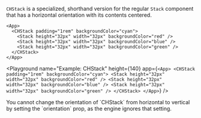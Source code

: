 `CHStack` is a specialized, shorthand version for the regular `Stack` component that has a horizontal orientation with its contents centered.

```ueml copy
<App>
  <CHStack padding="1rem" backgroundColor="cyan">
    <Stack height="32px" width="32px" backgroundColor="red" />
    <Stack height="32px" width="32px" backgroundColor="blue" />
    <Stack height="32px" width="32px" backgroundColor="green" />
  </CHStack>
</App>
```

<Playground
  name="Example: CHStack"
  height={140}
  app={`
    <App>
      <CHStack padding="1rem" backgroundColor="cyan">
        <Stack height="32px" width="32px" backgroundColor="red" />
        <Stack height="32px" width="32px" backgroundColor="blue" />
        <Stack height="32px" width="32px" backgroundColor="green" />
      </CHStack>
    </App>
  `}
/>

<Callout type="info" emoji="📔">
You cannot change the orientation of `CHStack` from horizontal to vertical by setting the `orientation` prop, as the engine ignores that setting.
</Callout>
